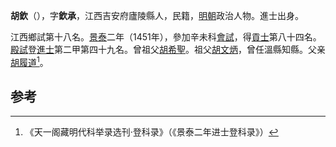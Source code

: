 '''胡欽'''（{{bd|1411年||？}}），字'''欽承'''，江西吉安府廬陵縣人，民籍，[[明朝|明朝]]政治人物。進士出身。

江西鄉試第十八名。[[景泰|景泰]]二年（1451年），參加辛未科[[會試|會試]]，得[[貢士|貢士]]第八十四名。[[殿試|殿試]]登[[進士|進士]]第二甲第四十九名。曾祖父[[胡希聖|胡希聖]]。祖父[[胡文炳|胡文炳]]，曾任溫縣知縣。父亲[[胡履道|胡履道]]<ref>《天一阁藏明代科举录选刊·登科录》（《景泰二年进士登科录》）</ref>。

==参考==
{{reflist}}
{{明朝人物小作品}}
{{景泰二年辛未科殿試金榜}}
